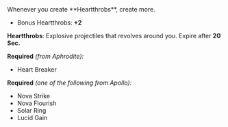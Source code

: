 
<Boon>
Whenever you create **Heartthrobs**, create more.

- Bonus Heartthrobs: **+2**

**Heartthrobs**: Explosive projectiles that revolves around you. Expire after **20 Sec.**

</Boon>

**Required** _(from Aphrodite):_

- Heart Breaker

**Required** _(one of the following from Apollo):_

- Nova Strike
- Nova Flourish
- Solar Ring
- Lucid Gain
